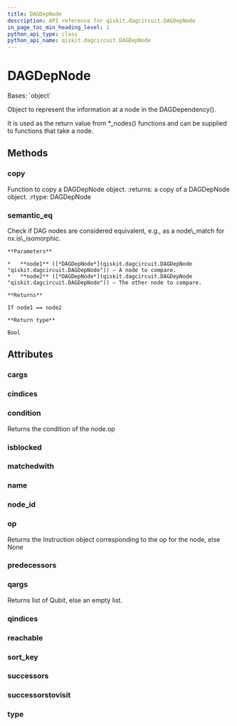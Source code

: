 ```yaml
---
title: DAGDepNode
description: API reference for qiskit.dagcircuit.DAGDepNode
in_page_toc_min_heading_level: 1
python_api_type: class
python_api_name: qiskit.dagcircuit.DAGDepNode
---
```


# DAGDepNode

<Class id="qiskit.dagcircuit.DAGDepNode" isDedicatedPage={true} github="https://github.com/qiskit/qiskit/tree/stable/0.18/qiskit/dagcircuit/dagdepnode.py" signature="DAGDepNode(type=None, op=None, name=None, qargs=None, cargs=None, condition=None, successors=None, predecessors=None, reachable=None, matchedwith=None, successorstovisit=None, isblocked=None, qindices=None, cindices=None, nid=- 1)">
  Bases: `object`

  Object to represent the information at a node in the DAGDependency().

  It is used as the return value from \*\_nodes() functions and can be supplied to functions that take a node.

  ## Methods

  ### copy

  <Function id="qiskit.dagcircuit.DAGDepNode.copy" name="copy" signature="DAGDepNode.copy()">
    Function to copy a DAGDepNode object. :returns: a copy of a DAGDepNode object. :rtype: DAGDepNode
  </Function>

  ### semantic\_eq

  <Function id="qiskit.dagcircuit.DAGDepNode.semantic_eq" name="semantic_eq" signature="static DAGDepNode.semantic_eq(node1, node2)">
    Check if DAG nodes are considered equivalent, e.g., as a node\_match for nx.is\_isomorphic.

    **Parameters**

    *   **node1** ([*DAGDepNode*](qiskit.dagcircuit.DAGDepNode "qiskit.dagcircuit.DAGDepNode")) – A node to compare.
    *   **node2** ([*DAGDepNode*](qiskit.dagcircuit.DAGDepNode "qiskit.dagcircuit.DAGDepNode")) – The other node to compare.

    **Returns**

    If node1 == node2

    **Return type**

    Bool
  </Function>

  ## Attributes

  ### cargs

  <Attribute id="qiskit.dagcircuit.DAGDepNode.cargs" name="cargs" />

  ### cindices

  <Attribute id="qiskit.dagcircuit.DAGDepNode.cindices" name="cindices" />

  ### condition

  <Attribute id="qiskit.dagcircuit.DAGDepNode.condition" name="condition">
    Returns the condition of the node.op
  </Attribute>

  ### isblocked

  <Attribute id="qiskit.dagcircuit.DAGDepNode.isblocked" name="isblocked" />

  ### matchedwith

  <Attribute id="qiskit.dagcircuit.DAGDepNode.matchedwith" name="matchedwith" />

  ### name

  <Attribute id="qiskit.dagcircuit.DAGDepNode.name" name="name" />

  ### node\_id

  <Attribute id="qiskit.dagcircuit.DAGDepNode.node_id" name="node_id" />

  ### op

  <Attribute id="qiskit.dagcircuit.DAGDepNode.op" name="op">
    Returns the Instruction object corresponding to the op for the node, else None
  </Attribute>

  ### predecessors

  <Attribute id="qiskit.dagcircuit.DAGDepNode.predecessors" name="predecessors" />

  ### qargs

  <Attribute id="qiskit.dagcircuit.DAGDepNode.qargs" name="qargs">
    Returns list of Qubit, else an empty list.
  </Attribute>

  ### qindices

  <Attribute id="qiskit.dagcircuit.DAGDepNode.qindices" name="qindices" />

  ### reachable

  <Attribute id="qiskit.dagcircuit.DAGDepNode.reachable" name="reachable" />

  ### sort\_key

  <Attribute id="qiskit.dagcircuit.DAGDepNode.sort_key" name="sort_key" />

  ### successors

  <Attribute id="qiskit.dagcircuit.DAGDepNode.successors" name="successors" />

  ### successorstovisit

  <Attribute id="qiskit.dagcircuit.DAGDepNode.successorstovisit" name="successorstovisit" />

  ### type

  <Attribute id="qiskit.dagcircuit.DAGDepNode.type" name="type" />
</Class>


